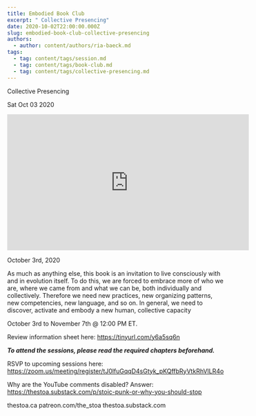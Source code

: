 ```yaml
---
title: Embodied Book Club
excerpt: " Collective Presencing"
date: 2020-10-02T22:00:00.000Z
slug: embodied-book-club-collective-presencing
authors:
  - author: content/authors/ria-baeck.md
tags:
  - tag: content/tags/session.md
  - tag: content/tags/book-club.md
  - tag: content/tags/collective-presencing.md
---
```




 Collective Presencing

Sat Oct 03 2020

<iframe width="560" height="315" src="https://www.youtube.com/embed/KTtNEpKI54w" title="Embodied Book Club: Collective Presencing w/ Ria Baeck" frameborder="0" allow="accelerometer; autoplay; clipboard-write; encrypted-media; gyroscope; picture-in-picture" allowfullscreen ></iframe>

October 3rd, 2020

As much as anything else, this book is an invitation to live consciously with and in evolution itself. To do this, we are forced to embrace more of who we are, where we came from and what we can be, both individually and collectively. Therefore we need new practices, new organizing patterns, new competencies, new language, and so on. In general, we need to discover, activate and embody a new human, collective capacity

October 3rd to November 7th @ 12:00 PM ET.

Review information sheet here: https://tinyurl.com/y6a5sq6n

***To attend the sessions, please read the required chapters beforehand.***

RSVP to upcoming sessions here: https://zoom.us/meeting/register/tJ0lfuGqqD4sGtyk_pKQffbRyVtkRhVlLR4o

Why are the YouTube comments disabled? Answer: https://thestoa.substack.com/p/stoic-punk-or-why-you-should-stop

thestoa.ca
patreon.com/the_stoa
thestoa.substack.com


